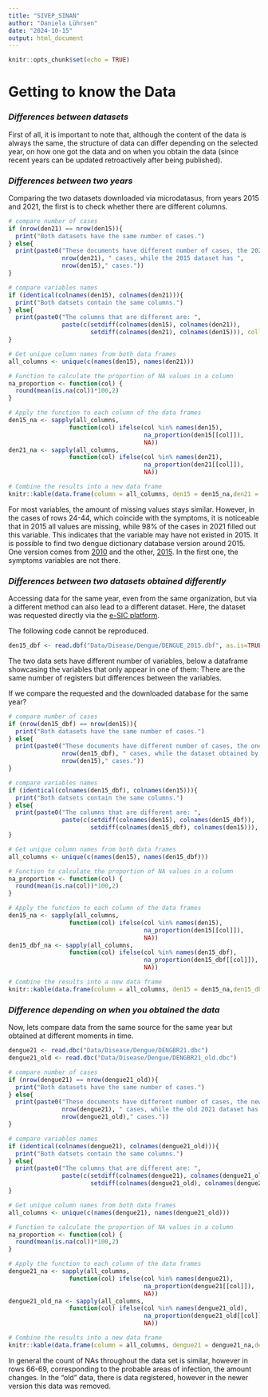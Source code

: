 ```yaml
---
title: "SIVEP_SINAN"
author: "Daniela Lührsen"
date: "2024-10-15"
output: html_document
---
```


```r
knitr::opts_chunk$set(echo = TRUE)
```

# Getting to know the Data

### *Differences between datasets*

First of all, it is important to note that, although the content of the data is always the same, the structure of data can differ depending on the selected year, on how one got the data and on when you obtain the data (since recent years can be updated retroactively after being published).

### *Differences between two years*

Comparing the two datasets downloaded via microdatasus, from years 2015 and 2021, the first is to check whether there are different columns.

```r
# compare number of cases
if (nrow(den21) == nrow(den15)){
  print("Both datasets have the same number of cases.")
} else{
  print(paste0("These documents have different number of cases, the 2021 dataset has ",
               nrow(den21), " cases, while the 2015 dataset has ",
               nrow(den15)," cases."))
}

# compare variables names
if (identical(colnames(den15), colnames(den21))){
  print("Both datsets contain the same columns.")
} else{
  print(paste0("The columns that are different are: ",
               paste(c(setdiff(colnames(den15), colnames(den21)),
                       setdiff(colnames(den21), colnames(den15))), collapse=", ")))
}

# Get unique column names from both data frames
all_columns <- unique(c(names(den15), names(den21)))

# Function to calculate the proportion of NA values in a column
na_proportion <- function(col) {
  round(mean(is.na(col))*100,2)
}

# Apply the function to each column of the data frames
den15_na <- sapply(all_columns,
                 function(col) ifelse(col %in% names(den15),
                                      na_proportion(den15[[col]]),
                                      NA))
den21_na <- sapply(all_columns,
                 function(col) ifelse(col %in% names(den21),
                                      na_proportion(den21[[col]]),
                                      NA))

# Combine the results into a new data frame
knitr::kable(data.frame(column = all_columns, den15 = den15_na,den21 = den21_na)[24:29,])
```

For most variables, the amount of missing values stays similar. However, in the cases of rows 24-44, which coincide with the symptoms, it is noticeable that in 2015 all values are missing, while 98% of the cases in 2021 filled out this variable. This indicates that the variable may have not existed in 2015. It is possible to find two dengue dictionary database version around 2015. One version comes from [2010](https://www.saude.go.gov.br/images/imagens_migradas/upload/arquivos/2013-08/dengue2.pdf) and the other, [2015](http://www.portalsinan.saude.gov.br/images/documentos/Agravos/Dengue/DIC_DADOS_ONLINE.pdf). In the first one, the symptoms variables are not there.

### *Differences between two datasets obtained differently*

Accessing data for the same year, even from the same organization, but via a different method can also lead to a different dataset. Here, the dataset was requested directly via the [e-SIC platform](https://www.gov.br/acessoainformacao/pt-br). <!-- Double check this -->

The following code cannot be reproduced.

```r
den15_dbf <- read.dbf("Data/Disease/Dengue/DENGUE_2015.dbf", as.is=TRUE)
```

The two data sets have different number of variables, below a dataframe showcasing the variables that only appear in one of them: There are the same number of registers but differences between the variables.

If we compare the requested and the downloaded database for the same year?

```r
# compare number of cases
if (nrow(den15_dbf) == nrow(den15)){
  print("Both datasets have the same number of cases.")
} else{
  print(paste0("These documents have different number of cases, the one obtained by ... has",
               nrow(den15_dbf), " cases, while the dataset obtained by microdatasus has ",
               nrow(den15)," cases."))
}

# compare variables names
if (identical(colnames(den15_dbf), colnames(den15))){
  print("Both datsets contain the same columns.")
} else{
  print(paste0("The columns that are different are: ",
               paste(c(setdiff(colnames(den15), colnames(den15_dbf)),
                       setdiff(colnames(den15_dbf), colnames(den15))), collapse=", ")))
}

# Get unique column names from both data frames
all_columns <- unique(c(names(den15), names(den15_dbf)))

# Function to calculate the proportion of NA values in a column
na_proportion <- function(col) {
  round(mean(is.na(col))*100,2)
}

# Apply the function to each column of the data frames
den15_na <- sapply(all_columns,
                 function(col) ifelse(col %in% names(den15),
                                      na_proportion(den15[[col]]),
                                      NA))
den15_dbf_na <- sapply(all_columns,
                 function(col) ifelse(col %in% names(den15_dbf),
                                      na_proportion(den15_dbf[[col]]),
                                      NA))

# Combine the results into a new data frame
knitr::kable(data.frame(column = all_columns, den15 = den15_na,den15_dbf = den15_dbf_na)[1:10,])
```

### *Difference depending on when you obtained the data*

Now, lets compare data from the same source for the same year but obtained at different moments in time.

```r
dengue21 <- read.dbc("Data/Disease/Dengue/DENGBR21.dbc")
dengue21_old <- read.dbc("Data/Disease/Dengue/DENGBR21_old.dbc")

# compare number of cases
if (nrow(dengue21) == nrow(dengue21_old)){
  print("Both datasets have the same number of cases.")
} else{
  print(paste0("These documents have different number of cases, the new 2021 dataset has ",
               nrow(dengue21), " cases, while the old 2021 dataset has ",
               nrow(dengue21_old)," cases."))
}

# compare variables names
if (identical(colnames(dengue21), colnames(dengue21_old))){
  print("Both datsets contain the same columns.")
} else{
  print(paste0("The columns that are different are: ",
               paste(c(setdiff(colnames(dengue21), colnames(dengue21_old)),
                       setdiff(colnames(dengue21_old), colnames(dengue21))), collapse=", ")))
}

# Get unique column names from both data frames
all_columns <- unique(c(names(dengue21), names(dengue21_old)))

# Function to calculate the proportion of NA values in a column
na_proportion <- function(col) {
  round(mean(is.na(col))*100,2)
}

# Apply the function to each column of the data frames
dengue21_na <- sapply(all_columns,
                 function(col) ifelse(col %in% names(dengue21),
                                      na_proportion(dengue21[[col]]),
                                      NA))
dengue21_old_na <- sapply(all_columns,
                 function(col) ifelse(col %in% names(dengue21_old),
                                      na_proportion(dengue21_old[[col]]),
                                      NA))

# Combine the results into a new data frame
knitr::kable(data.frame(column = all_columns, dengue21 = dengue21_na,dengue21_old = dengue21_old_na)[65:70,])
```

In general the count of NAs throughout the data set is similar, however in rows 66-69, corresponding to the probable areas of infection, the amount changes. In the "old" data, there is data registered, however in the newer version this data was removed.
